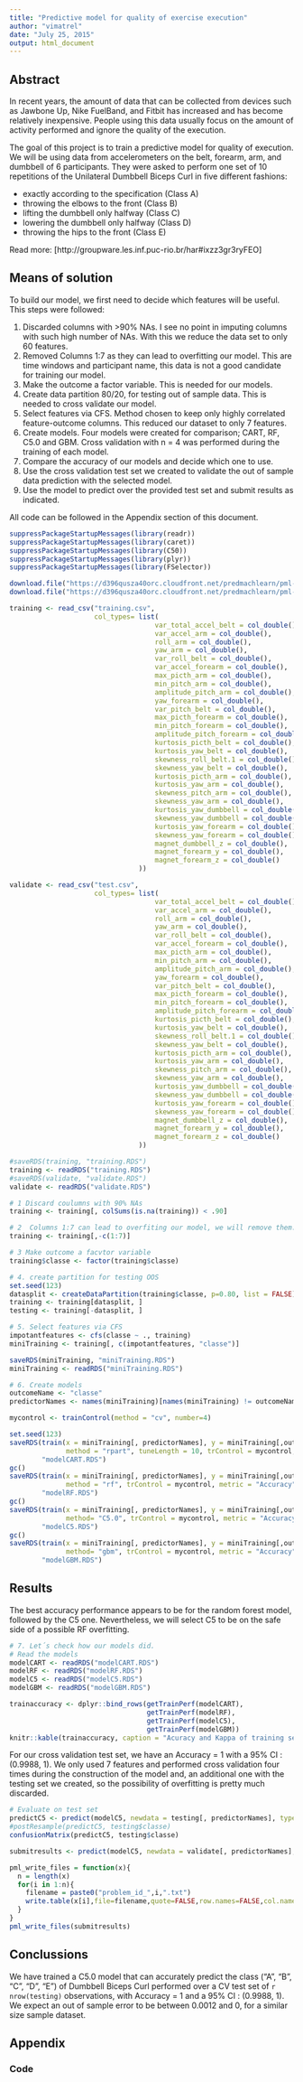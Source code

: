 ```yaml
---
title: "Predictive model for quality of exercise execution"
author: "vimatrel"
date: "July 25, 2015"
output: html_document
---
```


## Abstract  
In recent years, the amount of data that can be collected from devices such as Jawbone Up, Nike FuelBand, and Fitbit has increased and has become relatively inexpensive. People using this data usually focus on the amount of activity performed and ignore the quality of the execution. 

The goal of this project is to train a predictive model for quality of execution. We will be using data from accelerometers on the belt, forearm, arm, and dumbbell of 6 participants. They were asked to perform one set of 10 repetitions of the Unilateral Dumbbell Biceps Curl in five different fashions:  

* exactly according to the specification (Class A)  
* throwing the elbows to the front (Class B)  
* lifting the dumbbell only halfway (Class C)   
* lowering the dumbbell only halfway (Class D)  
* throwing the hips to the front (Class E)  
 
Read more: [http://groupware.les.inf.puc-rio.br/har#ixzz3gr3ryFEO]  

## Means of solution  
To build our model, we first need to decide which features will be useful. This steps were followed: 

  
1. Discarded columns with >90% NAs. I see no point in imputing columns with such high number of NAs. With this we reduce the data set to only 60 features.  
2. Removed Columns 1:7 as they can lead to overfitting our model. This are time windows and participant name, this data is not a good candidate for training our model.  
3. Make the outcome a factor variable. This is needed for our models.    
4. Create data partition 80/20, for testing out of sample data. This is needed to cross validate our model.  
5. Select features via CFS. Method chosen to keep only highly correlated feature-outcome columns. This reduced our dataset to only 7 features. 
6. Create models. Four models were created for comparison; CART, RF, C5.0 and GBM. Cross validation with n = 4 was performed during the training of each model.  
7. Compare the accuracy of our models and decide which one to use. 
8. Use the cross validation test set we created to validate the out of sample data prediction with the selected model.
9. Use the model to predict over the provided test set and submit results as indicated.  

All code can be followed in the Appendix section of this document.

```r
suppressPackageStartupMessages(library(readr))
suppressPackageStartupMessages(library(caret))
suppressPackageStartupMessages(library(C50))
suppressPackageStartupMessages(library(plyr))
suppressPackageStartupMessages(library(FSelector))

```


```r
download.file("https://d396qusza40orc.cloudfront.net/predmachlearn/pml-training.csv", "training.csv")
download.file("https://d396qusza40orc.cloudfront.net/predmachlearn/pml-testing.csv", "test.csv")

training <- read_csv("training.csv", 
                     col_types= list(
                                    var_total_accel_belt = col_double(),
                                    var_accel_arm = col_double(),
                                    roll_arm = col_double(),
                                    yaw_arm = col_double(),
                                    var_roll_belt = col_double(),
                                    var_accel_forearm = col_double(),
                                    max_picth_arm = col_double(),
                                    min_pitch_arm = col_double(),
                                    amplitude_pitch_arm = col_double(),
                                    yaw_forearm = col_double(),
                                    var_pitch_belt = col_double(),
                                    max_picth_forearm = col_double(),
                                    min_pitch_forearm = col_double(),
                                    amplitude_pitch_forearm = col_double(),
                                    kurtosis_picth_belt = col_double(),
                                    kurtosis_yaw_belt = col_double(),
                                    skewness_roll_belt.1 = col_double(),
                                    skewness_yaw_belt = col_double(),
                                    kurtosis_picth_arm = col_double(),
                                    kurtosis_yaw_arm = col_double(),
                                    skewness_pitch_arm = col_double(),
                                    skewness_yaw_arm = col_double(),
                                    kurtosis_yaw_dumbbell = col_double(),
                                    skewness_yaw_dumbbell = col_double(),
                                    kurtosis_yaw_forearm = col_double(),
                                    skewness_yaw_forearm = col_double(),
                                    magnet_dumbbell_z = col_double(),
                                    magnet_forearm_y = col_double(),
                                    magnet_forearm_z = col_double()
                                ))

validate <- read_csv("test.csv", 
                     col_types= list(
                                    var_total_accel_belt = col_double(),
                                    var_accel_arm = col_double(),
                                    roll_arm = col_double(),
                                    yaw_arm = col_double(),
                                    var_roll_belt = col_double(),
                                    var_accel_forearm = col_double(),
                                    max_picth_arm = col_double(),
                                    min_pitch_arm = col_double(),
                                    amplitude_pitch_arm = col_double(),
                                    yaw_forearm = col_double(),
                                    var_pitch_belt = col_double(),
                                    max_picth_forearm = col_double(),
                                    min_pitch_forearm = col_double(),
                                    amplitude_pitch_forearm = col_double(),
                                    kurtosis_picth_belt = col_double(),
                                    kurtosis_yaw_belt = col_double(),
                                    skewness_roll_belt.1 = col_double(),
                                    skewness_yaw_belt = col_double(),
                                    kurtosis_picth_arm = col_double(),
                                    kurtosis_yaw_arm = col_double(),
                                    skewness_pitch_arm = col_double(),
                                    skewness_yaw_arm = col_double(),
                                    kurtosis_yaw_dumbbell = col_double(),
                                    skewness_yaw_dumbbell = col_double(),
                                    kurtosis_yaw_forearm = col_double(),
                                    skewness_yaw_forearm = col_double(),
                                    magnet_dumbbell_z = col_double(),
                                    magnet_forearm_y = col_double(),
                                    magnet_forearm_z = col_double()
                                ))
```

```r
#saveRDS(training, "training.RDS")
training <- readRDS("training.RDS")
#saveRDS(validate, "validate.RDS")
validate <- readRDS("validate.RDS")
```

```r
# 1 Discard coulumns with 90% NAs
training <- training[, colSums(is.na(training)) < .90]

# 2  Columns 1:7 can lead to overfiting our model, we will remove them.  
training <- training[,-c(1:7)]

# 3 Make outcome a facvtor variable
training$classe <- factor(training$classe)

# 4. create partition for testing OOS
set.seed(123)
datasplit <- createDataPartition(training$classe, p=0.80, list = FALSE)
training <- training[datasplit, ]
testing <- training[-datasplit, ]

```

```r
# 5. Select features via CFS
impotantfeatures <- cfs(classe ~ ., training)
miniTraining <- training[, c(impotantfeatures, "classe")]
```

```r
saveRDS(miniTraining, "miniTraining.RDS")
miniTraining <- readRDS("miniTraining.RDS")
```

```r
# 6. Create models
outcomeName <- "classe"
predictorNames <- names(miniTraining)[names(miniTraining) != outcomeName]
```

```r
mycontrol <- trainControl(method = "cv", number=4)

set.seed(123)
saveRDS(train(x = miniTraining[, predictorNames], y = miniTraining[,outcomeName],
              method = "rpart", tuneLength = 10, trControl = mycontrol, metric = "Accuracy"), 
        "modelCART.RDS")
gc()
saveRDS(train(x = miniTraining[, predictorNames], y = miniTraining[,outcomeName], 
              method = "rf", trControl = mycontrol, metric = "Accuracy"), 
        "modelRF.RDS")
gc()
saveRDS(train(x = miniTraining[, predictorNames], y = miniTraining[,outcomeName], 
              method= "C5.0", trControl = mycontrol, metric = "Accuracy"), 
        "modelC5.RDS")
gc()
saveRDS(train(x = miniTraining[, predictorNames], y = miniTraining[,outcomeName], 
              method= "gbm", trControl = mycontrol, metric = "Accuracy", verbose = FALSE), 
        "modelGBM.RDS")
```
## Results  
The best accuracy performance appears to be for the random forest model, followed by the C5 one. Nevertheless, we will select C5 to be on the safe side of a possible RF overfitting.  

```r
# 7. Let´s check how our models did.
# Read the models
modelCART <- readRDS("modelCART.RDS")
modelRF <- readRDS("modelRF.RDS")
modelC5 <- readRDS("modelC5.RDS")
modelGBM <- readRDS("modelGBM.RDS")

trainaccuracy <- dplyr::bind_rows(getTrainPerf(modelCART),
                                  getTrainPerf(modelRF), 
                                  getTrainPerf(modelC5), 
                                  getTrainPerf(modelGBM))
knitr::kable(trainaccuracy, caption = "Acuracy and Kappa of training set by model", align ="l")
```

For our cross validation test set, we have an Accuracy = 1 with a 95% CI : (0.9988, 1). We only used 7 features and performed cross validation four times during the construction of the model and, an additional one with the testing set we created, so the possibility of overfitting is pretty much discarded.

```r
# Evaluate on test set
predictC5 <- predict(modelC5, newdata = testing[, predictorNames], type = "raw")
#postResample(predictC5, testing$classe)
confusionMatrix(predictC5, testing$classe)
```

```r
submitresults <- predict(modelC5, newdata = validate[, predictorNames], type = "raw")

pml_write_files = function(x){
  n = length(x)
  for(i in 1:n){
    filename = paste0("problem_id_",i,".txt")
    write.table(x[i],file=filename,quote=FALSE,row.names=FALSE,col.names=FALSE)
  }
}
pml_write_files(submitresults)
```


## Conclussions
We have trained a C5.0 model that can accurately predict the class ("A", "B", "C", "D", "E") of Dumbbell Biceps Curl performed over a CV test set of `r nrow(testing)` observations, with Accuracy = 1 and a 95% CI : (0.9988, 1). We expect an out of sample error to be between 0.0012 and 0, for a similar size sample dataset.  


## Appendix
### Code
```r

```
```r

```
```r

```
```r

```
```r

```
```r

```
```r

```
```r

```




